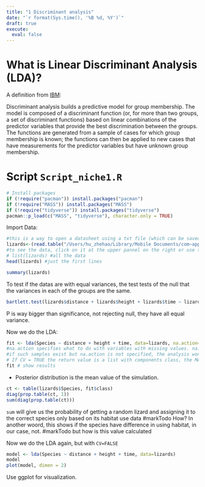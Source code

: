 ```yaml
---
title: "1 Discriminant analysis"
date: "`r format(Sys.time(), '%B %d, %Y')`"
draft: true
execute: 
  eval: false
---
```


# What is Linear Discriminant Analysis (LDA)?

A definition from [IBM](https://www.ibm.com/docs/en/spss-statistics/beta?topic=features-discriminant-analysis):

Discriminant analysis builds a predictive model for group membership. The model is composed of a discriminant function (or, for more than two groups, a set of discriminant functions) based on linear combinations of the predictor variables that provide the best discrimination between the groups. The functions are generated from a sample of cases for which group membership is known; the functions can then be applied to new cases that have measurements for the predictor variables but have unknown group membership.

# Script `Script_niche1.R`

```r
# Install packages
if (!require("pacman")) install.packages("pacman")
if (!require("MASS")) install.packages("MASS")
if (!require("tidyverse")) install.packages("tidyverse")
pacman::p_load(c("MASS", "tidyverse"), character.only = TRUE)
```

Import Data:

```r
#this is a way to open a datasheet using a txt file (which can be saved from excel)
lizards<-(read.table("/Users/hu_zhehao/Library/Mobile Documents/com~apple~CloudDocs/Files/Obsidian/Cafe AgX HQ 2.0/004 Notes/M.Sc. Biology/Community Ecology/Practice/transect11_day.txt",header=TRUE))
#to see the data, click on it at the upper pannel on the right or use the command: 
# list(lizards) #all the data
head(lizards) #just the first lines
```

```r
summary(lizards)
```

To test if the datas are with equal variances, the test tests of the null that the variances in each of the groups are the same.

```r
bartlett.test(lizards$distance + lizards$height + lizards$time ~ lizards$Species, data=lizards)
```

P is way bigger than significance, not rejecting null, they have all equal variance.

Now we do the LDA:

```r
fit <- lda(Species ~ distance + height + time, data=lizards, na.action="na.omit", CV=TRUE)
#na.action specifies what to do with variables with missing values. na.omit excludes samples with missing values and proceeds with the analyses.
#if such samples exist but na.action is not specified, the analysis won't run (default option)
# If CV = TRUE the return value is a list with components class, the MAP classification (a factor), and posterior, posterior probabilities for the classes.
fit # show results 
```

- Posterior distribution is the mean value of the simulation.

```r
ct <- table(lizards$Species, fit$class)
diag(prop.table(ct, 1))
sum(diag(prop.table(ct)))
```

`sum` will give us the probability of getting a random lizard and assigning it to the correct species only based on its habitat use data #markTodo How?
In another woord, this shows if the species have difference in using habitat, in our case, not. #markTodo but how is this value calculated

Now we do the LDA again, but with `CV=FALSE`

```r
model <- lda(Species ~ distance + height + time, data=lizards)
model
plot(model, dimen = 2)
```

Use ggplot for visualization.
